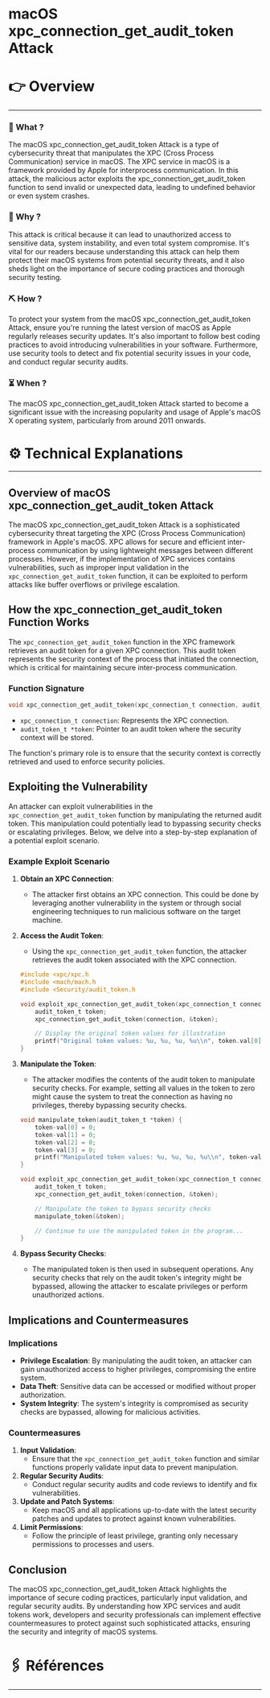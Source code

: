 # macOS xpc_connection_get_audit_token Attack


# 👉 Overview

---

### 👀 What ?

The macOS xpc_connection_get_audit_token Attack is a type of cybersecurity threat that manipulates the XPC (Cross Process Communication) service in macOS. The XPC service in macOS is a framework provided by Apple for interprocess communication. In this attack, the malicious actor exploits the xpc_connection_get_audit_token function to send invalid or unexpected data, leading to undefined behavior or even system crashes.


### 🧐 Why ?

This attack is critical because it can lead to unauthorized access to sensitive data, system instability, and even total system compromise. It's vital for our readers because understanding this attack can help them protect their macOS systems from potential security threats, and it also sheds light on the importance of secure coding practices and thorough security testing.


### ⛏️ How ?

To protect your system from the macOS xpc_connection_get_audit_token Attack, ensure you're running the latest version of macOS as Apple regularly releases security updates. It's also important to follow best coding practices to avoid introducing vulnerabilities in your software. Furthermore, use security tools to detect and fix potential security issues in your code, and conduct regular security audits.


### ⏳ When ?

The macOS xpc_connection_get_audit_token Attack started to become a significant issue with the increasing popularity and usage of Apple's macOS X operating system, particularly from around 2011 onwards.


# ⚙️ Technical Explanations

---

## Overview of macOS xpc_connection_get_audit_token Attack

The macOS xpc_connection_get_audit_token Attack is a sophisticated cybersecurity threat targeting the XPC (Cross Process Communication) framework in Apple's macOS. XPC allows for secure and efficient inter-process communication by using lightweight messages between different processes. However, if the implementation of XPC services contains vulnerabilities, such as improper input validation in the `xpc_connection_get_audit_token` function, it can be exploited to perform attacks like buffer overflows or privilege escalation.

## How the xpc_connection_get_audit_token Function Works

The `xpc_connection_get_audit_token` function in the XPC framework retrieves an audit token for a given XPC connection. This audit token represents the security context of the process that initiated the connection, which is critical for maintaining secure inter-process communication.

### Function Signature

```c
void xpc_connection_get_audit_token(xpc_connection_t connection, audit_token_t *token);

```

- `xpc_connection_t connection`: Represents the XPC connection.
- `audit_token_t *token`: Pointer to an audit token where the security context will be stored.

The function's primary role is to ensure that the security context is correctly retrieved and used to enforce security policies.

## Exploiting the Vulnerability

An attacker can exploit vulnerabilities in the `xpc_connection_get_audit_token` function by manipulating the returned audit token. This manipulation could potentially lead to bypassing security checks or escalating privileges. Below, we delve into a step-by-step explanation of a potential exploit scenario.

### Example Exploit Scenario

1. **Obtain an XPC Connection**:
    - The attacker first obtains an XPC connection. This could be done by leveraging another vulnerability in the system or through social engineering techniques to run malicious software on the target machine.
2. **Access the Audit Token**:
    - Using the `xpc_connection_get_audit_token` function, the attacker retrieves the audit token associated with the XPC connection.
    
    ```c
    #include <xpc/xpc.h
    #include <mach/mach.h
    #include <Security/audit_token.h
    
    void exploit_xpc_connection_get_audit_token(xpc_connection_t connection) {
        audit_token_t token;
        xpc_connection_get_audit_token(connection, &token);
    
        // Display the original token values for illustration
        printf("Original token values: %u, %u, %u, %u\\n", token.val[0], token.val[1], token.val[2], token.val[3]);
    }
    
    ```
    
3. **Manipulate the Token**:
    - The attacker modifies the contents of the audit token to manipulate security checks. For example, setting all values in the token to zero might cause the system to treat the connection as having no privileges, thereby bypassing security checks.
    
    ```c
    void manipulate_token(audit_token_t *token) {
        token-val[0] = 0;
        token-val[1] = 0;
        token-val[2] = 0;
        token-val[3] = 0;
        printf("Manipulated token values: %u, %u, %u, %u\\n", token-val[0], token-val[1], token-val[2], token-val[3]);
    }
    
    void exploit_xpc_connection_get_audit_token(xpc_connection_t connection) {
        audit_token_t token;
        xpc_connection_get_audit_token(connection, &token);
    
        // Manipulate the token to bypass security checks
        manipulate_token(&token);
    
        // Continue to use the manipulated token in the program...
    }
    
    ```
    
4. **Bypass Security Checks**:
    - The manipulated token is then used in subsequent operations. Any security checks that rely on the audit token's integrity might be bypassed, allowing the attacker to escalate privileges or perform unauthorized actions.

## Implications and Countermeasures

### Implications

- **Privilege Escalation**: By manipulating the audit token, an attacker can gain unauthorized access to higher privileges, compromising the entire system.
- **Data Theft**: Sensitive data can be accessed or modified without proper authorization.
- **System Integrity**: The system's integrity is compromised as security checks are bypassed, allowing for malicious activities.

### Countermeasures

1. **Input Validation**:
    - Ensure that the `xpc_connection_get_audit_token` function and similar functions properly validate input data to prevent manipulation.
2. **Regular Security Audits**:
    - Conduct regular security audits and code reviews to identify and fix vulnerabilities.
3. **Update and Patch Systems**:
    - Keep macOS and all applications up-to-date with the latest security patches and updates to protect against known vulnerabilities.
4. **Limit Permissions**:
    - Follow the principle of least privilege, granting only necessary permissions to processes and users.

## Conclusion

The macOS xpc_connection_get_audit_token Attack highlights the importance of secure coding practices, particularly input validation, and regular security audits. By understanding how XPC services and audit tokens work, developers and security professionals can implement effective countermeasures to protect against such sophisticated attacks, ensuring the security and integrity of macOS systems.

# 🖇️ Références

---